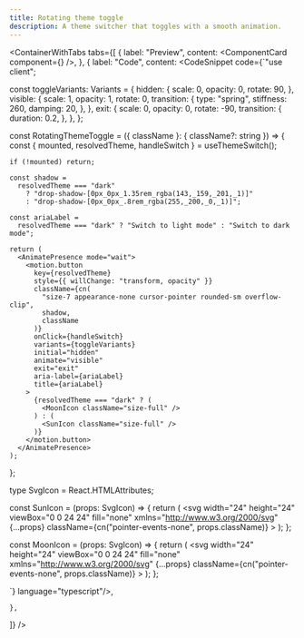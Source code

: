 ```yaml
---
title: Rotating theme toggle
description: A theme switcher that toggles with a smooth animation.
---
```


<ContainerWithTabs
  tabs={[
    {
      label: "Preview",
      content: <ComponentCard component={<RotatingThemeToggle />} />,
    },
    {
      label: "Code",
      content: <CodeSnippet code={`"use client";

const toggleVariants: Variants = {
    hidden: {
      scale: 0,
      opacity: 0,
      rotate: 90,
    },
    visible: {
      scale: 1,
      opacity: 1,
      rotate: 0,
      transition: {
        type: "spring",
        stiffness: 260,
        damping: 20,
      },
    },
    exit: {
      scale: 0,
      opacity: 0,
      rotate: -90,
      transition: {
        duration: 0.2,
      },
    },
};

const RotatingThemeToggle = ({ className }: { className?: string }) => {
    const { mounted, resolvedTheme, handleSwitch } = useThemeSwitch();

    if (!mounted) return;

    const shadow =
      resolvedTheme === "dark"
        ? "drop-shadow-[0px_0px_1.35rem_rgba(143,_159,_201,_1)]"
        : "drop-shadow-[0px_0px_.8rem_rgba(255,_200,_0,_1)]";

    const ariaLabel =
      resolvedTheme === "dark" ? "Switch to light mode" : "Switch to dark mode";

    return (
      <AnimatePresence mode="wait">
        <motion.button
          key={resolvedTheme}
          style={{ willChange: "transform, opacity" }}
          className={cn(
            "size-7 appearance-none cursor-pointer rounded-sm overflow-clip",
            shadow,
            className
          )}
          onClick={handleSwitch}
          variants={toggleVariants}
          initial="hidden"
          animate="visible"
          exit="exit"
          aria-label={ariaLabel}
          title={ariaLabel}
        >
          {resolvedTheme === "dark" ? (
            <MoonIcon className="size-full" />
          ) : (
            <SunIcon className="size-full" />
          )}
        </motion.button>
      </AnimatePresence>
    );
  };


type SvgIcon = React.HTMLAttributes<SVGElement>;

const SunIcon = (props: SvgIcon) => {
    return (
      <svg
        width="24"
        height="24"
        viewBox="0 0 24 24"
        fill="none"
        xmlns="http://www.w3.org/2000/svg"
        {...props}
        className={cn("pointer-events-none", props.className)}
      >
        <rect width="24" height="24" fill="#ffff8d" />
        <path d="M3 3H21V21H3V3Z" fill="white" />
      </svg>
    );
  };

const MoonIcon = (props: SvgIcon) => {
    return (
      <svg
        width="24"
        height="24"
        viewBox="0 0 24 24"
        fill="none"
        xmlns="http://www.w3.org/2000/svg"
        {...props}
        className={cn("pointer-events-none", props.className)}
      >
        <path
          fillRule="evenodd"
          clipRule="evenodd"
          d="M3 3H6V6H3V3ZM3 12H6V15H3V12Z"
          fill="#59667a"
        />
        <path
          fillRule="evenodd"
          clipRule="evenodd"
          d="M9 0H12V3H9V0ZM21 12H24V15H21V12ZM21 3H18V9H21V3ZM12 9H15V15H12V9Z"
          fill="#949aaf"
        />
        <path
          fillRule="evenodd"
          clipRule="evenodd"
          d="M18 3H15V9V12H21V9H18V3ZM9 12V6H12V12V15H21V18H9V15H6V12H9Z"
          fill="#b8c0e2"
        />
        <path
          fillRule="evenodd"
          clipRule="evenodd"
          d="M6 0H9V3H12V0H21H24V12H21V3H15V6V9H12V6H9V12H6V0ZM21 15V12H15V15H21ZM21 15V18H24V15H21ZM6 15H9V18H6V15Z"
          fill="#edf4ff"
        />
        <path
          fillRule="evenodd"
          clipRule="evenodd"
          d="M3 6H6V9H3V6ZM3 15H6V18H3V15ZM6 18H9V21H6V18ZM21 18H24V21H21V18Z"
          fill="#747c9e"
        />
        <path
          fillRule="evenodd"
          clipRule="evenodd"
          d="M3 0H0V9H3V0ZM3 12H0V24H3H12V21H15V24H24V21H18V18H9V21H3V12Z"
          fill="#59637d"
        />
        <path
          fillRule="evenodd"
          clipRule="evenodd"
          d="M6 0H3V3H6V0ZM6 18H3V21H6V18ZM18 18H21V21H18V18ZM15 21H12V24H15V21ZM0 9H6V12H0V9Z"
          fill="#454b62"
        />
      </svg>
    );
  };

`} language="typescript"/>,

    },

]}
/>
